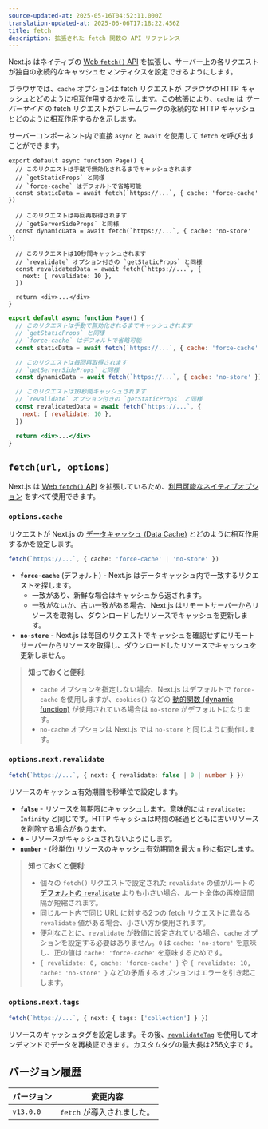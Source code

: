 ```yaml
---
source-updated-at: 2025-05-16T04:52:11.000Z
translation-updated-at: 2025-06-06T17:18:22.456Z
title: fetch
description: 拡張された fetch 関数の API リファレンス
---
```


Next.js はネイティブの [Web `fetch()` API](https://developer.mozilla.org/docs/Web/API/Fetch_API) を拡張し、サーバー上の各リクエストが独自の永続的なキャッシュセマンティクスを設定できるようにします。

ブラウザでは、`cache` オプションは fetch リクエストが _ブラウザの_ HTTP キャッシュとどのように相互作用するかを示します。この拡張により、`cache` は _サーバーサイド_ の fetch リクエストがフレームワークの永続的な HTTP キャッシュとどのように相互作用するかを示します。

サーバーコンポーネント内で直接 `async` と `await` を使用して `fetch` を呼び出すことができます。

```tsx filename="app/page.tsx" switcher
export default async function Page() {
  // このリクエストは手動で無効化されるまでキャッシュされます
  // `getStaticProps` と同様
  // `force-cache` はデフォルトで省略可能
  const staticData = await fetch(`https://...`, { cache: 'force-cache' })

  // このリクエストは毎回再取得されます
  // `getServerSideProps` と同様
  const dynamicData = await fetch(`https://...`, { cache: 'no-store' })

  // このリクエストは10秒間キャッシュされます
  // `revalidate` オプション付きの `getStaticProps` と同様
  const revalidatedData = await fetch(`https://...`, {
    next: { revalidate: 10 },
  })

  return <div>...</div>
}
```

```jsx filename="app/page.js" switcher
export default async function Page() {
  // このリクエストは手動で無効化されるまでキャッシュされます
  // `getStaticProps` と同様
  // `force-cache` はデフォルトで省略可能
  const staticData = await fetch(`https://...`, { cache: 'force-cache' })

  // このリクエストは毎回再取得されます
  // `getServerSideProps` と同様
  const dynamicData = await fetch(`https://...`, { cache: 'no-store' })

  // このリクエストは10秒間キャッシュされます
  // `revalidate` オプション付きの `getStaticProps` と同様
  const revalidatedData = await fetch(`https://...`, {
    next: { revalidate: 10 },
  })

  return <div>...</div>
}
```

## `fetch(url, options)`

Next.js は [Web `fetch()` API](https://developer.mozilla.org/docs/Web/API/Fetch_API) を拡張しているため、[利用可能なネイティブオプション](https://developer.mozilla.org/docs/Web/API/fetch#parameters) をすべて使用できます。

### `options.cache`

リクエストが Next.js の [データキャッシュ (Data Cache)](/docs/app/building-your-application/caching#data-cache) とどのように相互作用するかを設定します。

```ts
fetch(`https://...`, { cache: 'force-cache' | 'no-store' })
```

- **`force-cache`** (デフォルト) - Next.js はデータキャッシュ内で一致するリクエストを探します。
  - 一致があり、新鮮な場合はキャッシュから返されます。
  - 一致がないか、古い一致がある場合、Next.js はリモートサーバーからリソースを取得し、ダウンロードしたリソースでキャッシュを更新します。
- **`no-store`** - Next.js は毎回のリクエストでキャッシュを確認せずにリモートサーバーからリソースを取得し、ダウンロードしたリソースでキャッシュを更新しません。

> **知っておくと便利**:
>
> - `cache` オプションを指定しない場合、Next.js はデフォルトで `force-cache` を使用しますが、`cookies()` などの [動的関数 (dynamic function)](/docs/app/building-your-application/rendering/server-components#server-rendering-strategies#dynamic-functions) が使用されている場合は `no-store` がデフォルトになります。
> - `no-cache` オプションは Next.js では `no-store` と同じように動作します。

### `options.next.revalidate`

```ts
fetch(`https://...`, { next: { revalidate: false | 0 | number } })
```

リソースのキャッシュ有効期間を秒単位で設定します。

- **`false`** - リソースを無期限にキャッシュします。意味的には `revalidate: Infinity` と同じです。HTTP キャッシュは時間の経過とともに古いリソースを削除する場合があります。
- **`0`** - リソースがキャッシュされないようにします。
- **`number`** - (秒単位) リソースのキャッシュ有効期間を最大 `n` 秒に指定します。

> **知っておくと便利**:
>
> - 個々の `fetch()` リクエストで設定された `revalidate` の値がルートの [デフォルトの `revalidate`](/docs/app/api-reference/file-conventions/route-segment-config#revalidate) よりも小さい場合、ルート全体の再検証間隔が短縮されます。
> - 同じルート内で同じ URL に対する2つの fetch リクエストに異なる `revalidate` 値がある場合、小さい方が使用されます。
> - 便利なことに、`revalidate` が数値に設定されている場合、`cache` オプションを設定する必要はありません。`0` は `cache: 'no-store'` を意味し、正の値は `cache: 'force-cache'` を意味するためです。
> - `{ revalidate: 0, cache: 'force-cache' }` や `{ revalidate: 10, cache: 'no-store' }` などの矛盾するオプションはエラーを引き起こします。

### `options.next.tags`

```ts
fetch(`https://...`, { next: { tags: ['collection'] } })
```

リソースのキャッシュタグを設定します。その後、[`revalidateTag`](https://nextjs.org/docs/app/api-reference/functions/revalidateTag) を使用してオンデマンドでデータを再検証できます。カスタムタグの最大長は256文字です。

## バージョン履歴

| バージョン   | 変更内容             |
| --------- | ------------------- |
| `v13.0.0` | `fetch` が導入されました。 |